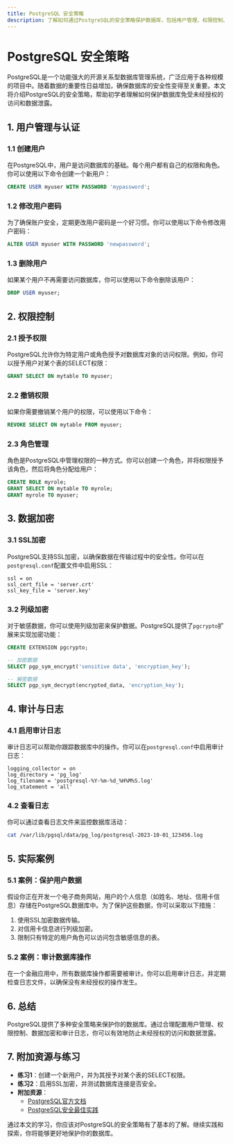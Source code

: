 ```yaml
---
title: PostgreSQL 安全策略
description: 了解如何通过PostgreSQL的安全策略保护数据库，包括用户管理、权限控制、加密和审计等关键概念。
---
```


# PostgreSQL 安全策略

PostgreSQL是一个功能强大的开源关系型数据库管理系统，广泛应用于各种规模的项目中。随着数据的重要性日益增加，确保数据库的安全性变得至关重要。本文将介绍PostgreSQL的安全策略，帮助初学者理解如何保护数据库免受未经授权的访问和数据泄露。

## 1. 用户管理与认证

### 1.1 创建用户

在PostgreSQL中，用户是访问数据库的基础。每个用户都有自己的权限和角色。你可以使用以下命令创建一个新用户：

```sql
CREATE USER myuser WITH PASSWORD 'mypassword';
```

### 1.2 修改用户密码

为了确保账户安全，定期更改用户密码是一个好习惯。你可以使用以下命令修改用户密码：

```sql
ALTER USER myuser WITH PASSWORD 'newpassword';
```

### 1.3 删除用户

如果某个用户不再需要访问数据库，你可以使用以下命令删除该用户：

```sql
DROP USER myuser;
```

## 2. 权限控制

### 2.1 授予权限

PostgreSQL允许你为特定用户或角色授予对数据库对象的访问权限。例如，你可以授予用户对某个表的SELECT权限：

```sql
GRANT SELECT ON mytable TO myuser;
```

### 2.2 撤销权限

如果你需要撤销某个用户的权限，可以使用以下命令：

```sql
REVOKE SELECT ON mytable FROM myuser;
```

### 2.3 角色管理

角色是PostgreSQL中管理权限的一种方式。你可以创建一个角色，并将权限授予该角色，然后将角色分配给用户：

```sql
CREATE ROLE myrole;
GRANT SELECT ON mytable TO myrole;
GRANT myrole TO myuser;
```

## 3. 数据加密

### 3.1 SSL加密

PostgreSQL支持SSL加密，以确保数据在传输过程中的安全性。你可以在`postgresql.conf`配置文件中启用SSL：

```plaintext
ssl = on
ssl_cert_file = 'server.crt'
ssl_key_file = 'server.key'
```

### 3.2 列级加密

对于敏感数据，你可以使用列级加密来保护数据。PostgreSQL提供了`pgcrypto`扩展来实现加密功能：

```sql
CREATE EXTENSION pgcrypto;

-- 加密数据
SELECT pgp_sym_encrypt('sensitive data', 'encryption_key');

-- 解密数据
SELECT pgp_sym_decrypt(encrypted_data, 'encryption_key');
```

## 4. 审计与日志

### 4.1 启用审计日志

审计日志可以帮助你跟踪数据库中的操作。你可以在`postgresql.conf`中启用审计日志：

```plaintext
logging_collector = on
log_directory = 'pg_log'
log_filename = 'postgresql-%Y-%m-%d_%H%M%S.log'
log_statement = 'all'
```

### 4.2 查看日志

你可以通过查看日志文件来监控数据库活动：

```bash
cat /var/lib/pgsql/data/pg_log/postgresql-2023-10-01_123456.log
```

## 5. 实际案例

### 5.1 案例：保护用户数据

假设你正在开发一个电子商务网站，用户的个人信息（如姓名、地址、信用卡信息）存储在PostgreSQL数据库中。为了保护这些数据，你可以采取以下措施：

1. 使用SSL加密数据传输。
2. 对信用卡信息进行列级加密。
3. 限制只有特定的用户角色可以访问包含敏感信息的表。

### 5.2 案例：审计数据库操作

在一个金融应用中，所有数据库操作都需要被审计。你可以启用审计日志，并定期检查日志文件，以确保没有未经授权的操作发生。

## 6. 总结

PostgreSQL提供了多种安全策略来保护你的数据库。通过合理配置用户管理、权限控制、数据加密和审计日志，你可以有效地防止未经授权的访问和数据泄露。

## 7. 附加资源与练习

- **练习1**：创建一个新用户，并为其授予对某个表的SELECT权限。
- **练习2**：启用SSL加密，并测试数据库连接是否安全。
- **附加资源**：
  - [PostgreSQL官方文档](https://www.postgresql.org/docs/)
  - [PostgreSQL安全最佳实践](https://www.postgresql.org/docs/current/security.html)

通过本文的学习，你应该对PostgreSQL的安全策略有了基本的了解。继续实践和探索，你将能够更好地保护你的数据库。